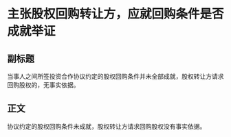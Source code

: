 # 主张股权回购转让方，应就回购条件是否成就举证
## 副标题
当事人之间所签投资合作协议约定的股权回购条件并未全部成就，股权转让方请求回购股权的，无事实依据。
## 正文
协议约定的股权回购条件未成就，股权转让方请求回购股权没有事实依据。